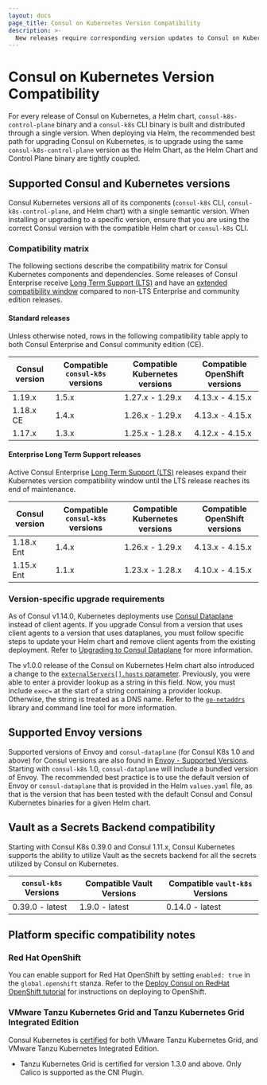 ```yaml
---
layout: docs
page_title: Consul on Kubernetes Version Compatibility
description: >-
  New releases require corresponding version updates to Consul on Kubernetes and its Helm chart. Review the compatibility matrix for Consul and consul-k8s and additional notes for integrating Vault and third-party platforms.
---
```


# Consul on Kubernetes Version Compatibility

For every release of Consul on Kubernetes, a Helm chart, `consul-k8s-control-plane` binary and a `consul-k8s` CLI binary is built and distributed through a single version. When deploying via Helm, the recommended best path for upgrading Consul on Kubernetes, is to upgrade using the same `consul-k8s-control-plane` version as the Helm Chart, as the Helm Chart and Control Plane binary are tightly coupled.

## Supported Consul and Kubernetes versions

Consul Kubernetes versions all of its components (`consul-k8s` CLI, `consul-k8s-control-plane`, and Helm chart) with a single semantic version. When installing or upgrading to a specific version, ensure that you are using the correct Consul version with the compatible Helm chart or `consul-k8s` CLI.

### Compatibility matrix

The following sections describe the compatibility matrix for
Consul Kubernetes components and dependencies.
Some releases of Consul Enterprise receive
[Long Term Support (LTS)](/consul/docs/enterprise/long-term-support)
and have an [extended compatibility window](#enterprise-long-term-support-releases)
compared to non-LTS Enterprise and community edition releases.

#### Standard releases

Unless otherwise noted, rows in the following compatibility table
apply to both Consul Enterprise and Consul community edition (CE).

| Consul version | Compatible `consul-k8s` versions | Compatible Kubernetes versions | Compatible OpenShift versions |
| -------------- | -------------------------------- | -------------------------------| ------------------------------|
| 1.19.x         | 1.5.x                            | 1.27.x - 1.29.x                | 4.13.x - 4.15.x               |
| 1.18.x CE      | 1.4.x                            | 1.26.x - 1.29.x                | 4.13.x - 4.15.x               |
| 1.17.x         | 1.3.x                            | 1.25.x - 1.28.x                | 4.12.x - 4.15.x               |

#### Enterprise Long Term Support releases

Active Consul Enterprise
[Long Term Support (LTS)](/consul/docs/enterprise/long-term-support)
releases expand their Kubernetes version compatibility window
until the LTS release reaches its end of maintenance.

| Consul version | Compatible `consul-k8s` versions | Compatible Kubernetes versions | Compatible OpenShift versions |
| -------------- | -------------------------------- | -------------------------------| ------------------------------|
| 1.18.x Ent     | 1.4.x                            | 1.26.x - 1.29.x                | 4.13.x - 4.15.x               |
| 1.15.x Ent     | 1.1.x                            | 1.23.x - 1.28.x                | 4.10.x - 4.15.x               |

### Version-specific upgrade requirements

As of Consul v1.14.0, Kubernetes deployments use [Consul Dataplane](/consul/docs/connect/dataplane) instead of client agents. If you upgrade Consul from a version that uses client agents to a version that uses dataplanes, you must follow specific steps to update your Helm chart and remove client agents from the existing deployment. Refer to [Upgrading to Consul Dataplane](/consul/docs/k8s/upgrade#upgrading-to-consul-dataplane) for more information.

The v1.0.0 release of the Consul on Kubernetes Helm chart also introduced a change to the [`externalServers[].hosts` parameter](/consul/docs/k8s/helm#v-externalservers-hosts). Previously, you were able to enter a provider lookup as a string in this field. Now, you must include `exec=` at the start of a string containing a provider lookup. Otherwise, the string is treated as a DNS name. Refer to the [`go-netaddrs`](https://github.com/hashicorp/go-netaddrs) library and command line tool for more information.

## Supported Envoy versions

Supported versions of Envoy and `consul-dataplane` (for Consul K8s 1.0 and above) for Consul versions are also found in [Envoy - Supported Versions](/consul/docs/connect/proxies/envoy#supported-versions). Starting with `consul-k8s` 1.0, `consul-dataplane` will include a bundled version of Envoy. The recommended best practice is to use the default version of Envoy or `consul-dataplane` that is provided in the Helm `values.yaml` file, as that is the version that has been tested with the default Consul and Consul Kubernetes binaries for a given Helm chart.

## Vault as a Secrets Backend compatibility

Starting with Consul K8s 0.39.0 and Consul 1.11.x, Consul Kubernetes supports the ability to utilize Vault as the secrets backend for all the secrets utilized by Consul on Kubernetes.

| `consul-k8s` Versions    | Compatible Vault Versions | Compatible `vault-k8s` Versions |
| ------------------------ | --------------------------| ----------------------------- |
| 0.39.0 - latest          | 1.9.0 - latest            | 0.14.0 - latest               |

## Platform specific compatibility notes

### Red Hat OpenShift

You can enable support for Red Hat OpenShift by setting `enabled: true` in the `global.openshift` stanza. Refer to the [Deploy Consul on RedHat OpenShift tutorial](https://developer.hashicorp.com/consul/tutorials/kubernetes/kubernetes-openshift-red-hat) for instructions on deploying to OpenShift.

### VMware Tanzu Kubernetes Grid and Tanzu Kubernetes Grid Integrated Edition

Consul Kubernetes is [certified](https://marketplace.cloud.vmware.com/services/details/hashicorp-consul-1?slug=true) for both VMware Tanzu Kubernetes Grid, and VMware Tanzu Kubernetes Integrated Edition.

- Tanzu Kubernetes Grid is certified for version 1.3.0 and above. Only Calico is supported as the CNI Plugin.


